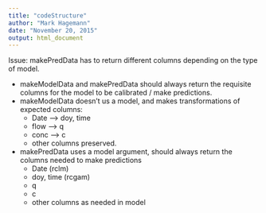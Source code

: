 ```yaml
---
title: "codeStructure"
author: "Mark Hagemann"
date: "November 20, 2015"
output: html_document
---
```


Issue: makePredData has to return different columns depending on the type of model. 

- makeModelData and makePredData should always return the requisite columns for the model to be calibrated / make predictions.
- makeModelData doesn't us a model, and makes transformations of expected columns:
    - Date --> doy, time
    - flow --> q
    - conc --> c
    - other columns preserved.
- makePredData uses a model argument, should always return the columns needed to make predictions
    - Date (rclm)
    - doy, time (rcgam)
    - q
    - c
    - other columns as needed in model
